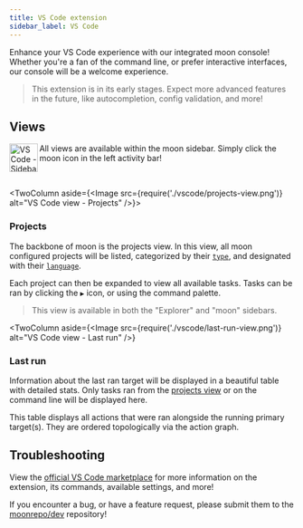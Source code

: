 ```yaml
---
title: VS Code extension
sidebar_label: VS Code
---
```



Enhance your VS Code experience with our integrated moon console! Whether you're a fan of the
command line, or prefer interactive interfaces, our console will be a welcome experience.

> This extension is in its early stages. Expect more advanced features in the future, like
> autocompletion, config validation, and more!

## Views

<div className="flex">
  <div className="mr-2">
    <Image
    src={require('./vscode/activity-icon.png')}
    alt="VS Code - Sidebar icon"
    width="50px"
    align="left"
    padding="0"
  />
  </div>
  <div>

All views are available within the moon sidebar. Simply click the moon icon in the left activity
bar!

  </div>
</div>

<br />

<TwoColumn aside={<Image src={require('./vscode/projects-view.png')} alt="VS Code view - Projects" />}>

### Projects

The backbone of moon is the projects view. In this view, all moon configured projects will be
listed, categorized by their [`type`](../config/project#type), and designated with their
[`language`](../config/project#language).

Each project can then be expanded to view all available tasks. Tasks can be ran by clicking the `▶`
icon, or using the command palette.

> This view is available in both the "Explorer" and "moon" sidebars.

</TwoColumn>

<TwoColumn
  aside={<Image src={require('./vscode/last-run-view.png')} alt="VS Code view - Last run" />}
>

### Last run

Information about the last ran target will be displayed in a beautiful table with detailed stats.
Only tasks ran from the [projects view](#projects) or on the command line will be displayed here.

This table displays all actions that were ran alongside the running primary target(s). They are
ordered topologically via the action graph.

</TwoColumn>

## Troubleshooting

View the
[official VS Code marketplace](https://marketplace.visualstudio.com/items?itemName=moonrepo.moon-console)
for more information on the extension, its commands, available settings, and more!

If you encounter a bug, or have a feature request, please submit them to the
[moonrepo/dev](https://github.com/moonrepo/dev/tree/master/packages/vscode-extension) repository!
